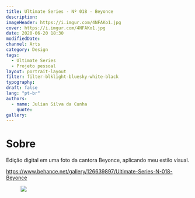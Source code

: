 ```yaml
---
title: Ultimate Series - Nº 018 - Beyonce
description:
imageHeader: https://i.imgur.com/4NFAKo1.jpg
cover: https://i.imgur.com/4NFAKo1.jpg
date: 2020-06-20 18:30
modifiedDate:
channel: Arts
category: Design
tags:
  - Ultimate Series
  - Projeto pessoal
layout: portrait-layout
filter: filter-blklight-bluesky-white-black
typography:
draft: false
lang: "pt-br"
authors:
  - name: Julian Silva da Cunha
    quote:
gallery:
---
```


# Sobre

Edição digital em uma foto da cantora Beyonce, aplicando meu estilo visual.

https://www.behance.net/gallery/126639897/Ultimate-Series-N-018-Beyonce

<figure>
<img src="https://i.imgur.com/4NFAKo1.jpg" className="max-w-full mx-auto block"/>
</figure>
